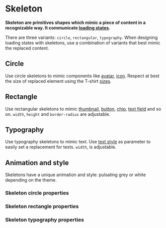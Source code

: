 # Skeleton

**Skeleton are primitives shapes which mimic a piece of content in a recognizable way. It communicate [loading states](/product/foundations/loading-state).**

There are three variants: `circle`, `rectangular`, `typography`. When designing loading states with skeletons, use a combination of variants that best mimic the replaced content.

## Circle

Use circle skeletons to mimic components like [avatar](/product/components/avatar/), [icon](/product/components/icon). Respect at best the size of replaced element using the T-shirt [sizes](/product/foundations/sizes).

<DemoBlock demo="circle" orientation="horizontal" withThemeSwitcher />

## Rectangle

Use rectangular skeletons to mimic [thumbnail](/product/components/thumbnail), [button](/product/components/button), [chip](/product/components/chip), [text field](/product/components/text-field) and so on. `width`, `height` and `border-radius` are adjustable.

<DemoBlock demo="rectangle" orientation="horizontal" withThemeSwitcher />

## Typography

Use typography skeletons to mimic text. Use [text style](/product/foundations/typography) as parameter to easily set a replacement for texts. `width`, is adjustable.

<DemoBlock demo="typography" withThemeSwitcher />

## Animation and style

Skeletons have a unique animation and style: pulsating grey or white depending on the theme.

<DemoBlock demo="animation" orientation="horizontal" withThemeSwitcher />

### Skeleton circle properties

<PropTable component="SkeletonCircle" />

### Skeleton rectangle properties

<PropTable component="SkeletonRectangle" />

### Skeleton typography properties

<PropTable component="SkeletonTypography" />
